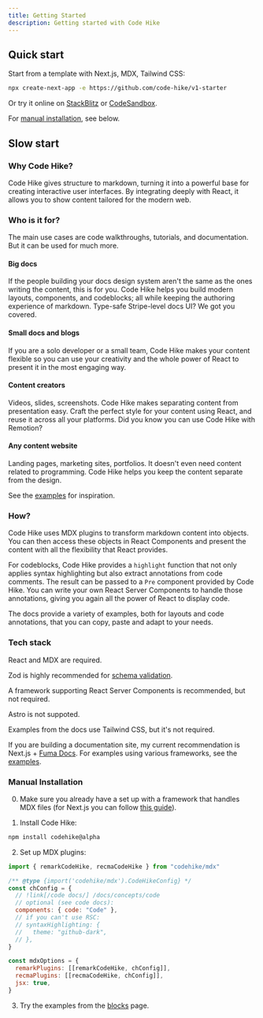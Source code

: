 ```yaml
---
title: Getting Started
description: Getting started with Code Hike
---
```


## Quick start

Start from a template with Next.js, MDX, Tailwind CSS:

```bash command
npx create-next-app -e https://github.com/code-hike/v1-starter
```

Or try it online on [StackBlitz](https://stackblitz.com/github/code-hike/v1-starter) or [CodeSandbox](https://codesandbox.io/s/github/code-hike/v1-starter).

For [manual installation](#manual-installation), see below.

## Slow start

### Why Code Hike?

Code Hike gives structure to markdown, turning it into a powerful base for creating interactive user interfaces. By integrating deeply with React, it allows you to show content tailored for the modern web.

### Who is it for?

The main use cases are code walkthroughs, tutorials, and documentation. But it can be used for much more.

#### Big docs

If the people building your docs design system aren't the same as the ones writing the content, this is for you. Code Hike helps you build modern layouts, components, and codeblocks; all while keeping the authoring experience of markdown. Type-safe Stripe-level docs UI? We got you covered.

#### Small docs and blogs

If you are a solo developer or a small team, Code Hike makes your content flexible so you can use your creativity and the whole power of React to present it in the most engaging way.

#### Content creators

Videos, slides, screenshots. Code Hike makes separating content from presentation easy. Craft the perfect style for your content using React, and reuse it across all your platforms. Did you know you can use Code Hike with Remotion?

#### Any content website

Landing pages, marketing sites, portfolios. It doesn't even need content related to programming. Code Hike helps you keep the content separate from the design.

See the [examples](/docs/examples) for inspiration.

### How?

Code Hike uses MDX plugins to transform markdown content into objects. You can then access these objects in React Components and present the content with all the flexibility that React provides.

For codeblocks, Code Hike provides a `highlight` function that not only applies syntax highlighting but also extract annotations from code comments. The result can be passed to a `Pre` component provided by Code Hike. You can write your own React Server Components to handle those annotations, giving you again all the power of React to display code.

The docs provide a variety of examples, both for layouts and code annotations, that you can copy, paste and adapt to your needs.

### Tech stack

React and MDX are required.

Zod is highly recommended for [schema validation](/docs/concepts/blocks#schema).

A framework supporting React Server Components is recommended, but not required.

Astro is not suppoted.

Examples from the docs use Tailwind CSS, but it's not required.

If you are building a documentation site, my current recommendation is Next.js + [Fuma Docs](https://fumadocs.vercel.app/). For examples using various frameworks, see the [examples](/docs/examples).

### Manual Installation

0. Make sure you already have a set up with a framework that handles MDX files (for Next.js you can follow [this guide](https://nextjs.org/docs/app/building-your-application/configuring/mdx)).

1. Install Code Hike:

```bash command
npm install codehike@alpha
```

2. Set up MDX plugins:

```js next.config.mjs
import { remarkCodeHike, recmaCodeHike } from "codehike/mdx"

/** @type {import('codehike/mdx').CodeHikeConfig} */
const chConfig = {
  // !link[/code docs/] /docs/concepts/code
  // optional (see code docs):
  components: { code: "Code" },
  // if you can't use RSC:
  // syntaxHighlighting: {
  //   theme: "github-dark",
  // },
}

const mdxOptions = {
  remarkPlugins: [[remarkCodeHike, chConfig]],
  recmaPlugins: [[recmaCodeHike, chConfig]],
  jsx: true,
}
```

3. Try the examples from the [blocks](/docs/concepts/blocks) page.
